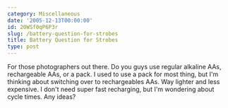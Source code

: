 ```yaml
---
category: Miscellaneous
date: '2005-12-13T00:00:00'
id: 20WSf0qP6P3r
slug: /battery-question-for-strobes
title: Battery Question for Strobes
type: post
---
```


For those photographers out there. Do you guys use regular alkaline
AAs, rechargeable AAs, or a pack. I used to use a pack for most
thing, but I'm thinking about switching over to rechargeables AAs.
Way lighter and less expensive. I don't need super fast recharging,
but I'm wondering about cycle times. Any ideas?